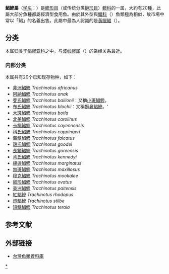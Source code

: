 {{Automatic taxobox
| image = Pompano common.jpg
| image_caption = [[北美鲹鲳|北美鲹鲳]] ''Trachinotus carolinus''
| taxon=Trachinotus
| authority = [[Bernard_Germain_Étienne_de_la_Ville,_Comte_de_Lacépède|Lacépède]], 1801
| subdivision_ranks = 種
| subdivision = 見內文.
}}

'''鯧鰺屬'''（[[学名|学名]]：''{{lang|la|Trachinotus}}''）是[[鲹形目|鲹形目]]（或传统分类[[鲈形目|鲈形目]]）[[鲹科|鲹科]]的一属，大約有20種{{r|FishBase}}，此屬大部分魚種都屬經濟型食用魚。由於其外型與[[鯧科|鯧科]]（{{lang|la|Stromateidae}}）魚類極為相似，故市場中常以「鯧」的名義出售。此屬中最為人認識的是[[黃臘鯧|黃臘鯧]]（''{{lang|la|T. blochii}}''）。

==分类==
本属归类于[[鲳鲹亚科|鲳鲹亚科]]之中，与[[波线鲹属|波线鲹属]]（''{{lang|la|Lichia}}''）的亲缘关系最近。

===内部分类===
本属共有20个已知现存物种，如下{{r|FishBase}}：
*[[非洲鯧鰺|非洲鯧鰺]] ''Trachinotus africanus''
*[[阿納鯧鰺|阿納鯧鰺]] ''Trachinotus anak''
*[[斐氏鯧鰺|斐氏鯧鰺]] ''Trachinotus baillonii''：又稱[[小斑鯧鰺|小斑鯧鰺]]。
*[[布氏鯧鰺|布氏鯧鰺]] ''Trachinotus blochii''：又稱[[獅鼻鯧鰺|獅鼻鯧鰺]]。'
*[[大斑鯧鰺|大斑鯧鰺]] ''Trachinotus botla''
*[[北美鯧鰺|北美鯧鰺]] ''Trachinotus carolinus''
*[[卡椰鯧鰺|卡椰鯧鰺]] ''Trachinotus cayennensis''
*[[科氏鯧鰺|科氏鯧鰺]] ''Trachinotus coppingeri''
*[[鐮鰭鯧鰺|鐮鰭鯧鰺]] ''Trachinotus falcatus''
*[[穀氏鯧鰺|穀氏鯧鰺]] ''Trachinotus goodei''
*[[長鰭鯧鰺|長鰭鯧鰺]] ''Trachinotus goreensis''
*[[肯氏鯧鰺|肯氏鯧鰺]] ''Trachinotus kennedyi''
*[[緣邊鯧鰺|緣邊鯧鰺]] ''Trachinotus marginatus''
*[[無斑鯧鰺|無斑鯧鰺]] ''Trachinotus maxillosus''
*[[穆克鯧鰺|穆克鯧鰺]] ''Trachinotus mookalee''
*[[卵形鯧鰺|卵形鯧鰺]] ''Trachinotus ovatus''
*[[美洲鯧鰺|美洲鯧鰺]] ''Trachinotus paitensis''
*[[紅鯧鰺|紅鯧鰺]] ''Trachinotus rhodopus''
*[[燈鯧鰺|燈鯧鰺]] ''Trachinotus stilbe''
*[[短鰭鯧鰺|短鰭鯧鰺]] ''Trachinotus teraia''

==参考文献==
{{reflist|refs=
<ref name="FishBase">{{FishBase_genus|genus=Trachinotus|year=2016|month=7}}</ref>
}}

==外部链接==
{{Commons category|Trachinotus}}
{{维基物种|Trachinotus}}
*[http://fishdb.sinica.edu.tw 台灣魚類資料庫] {{Wayback|url=http://fishdb.sinica.edu.tw/ |date=20160304193340 }}
{{Taxonbar|from=Q133930}}

[[Category:鯧鰺屬|*]]